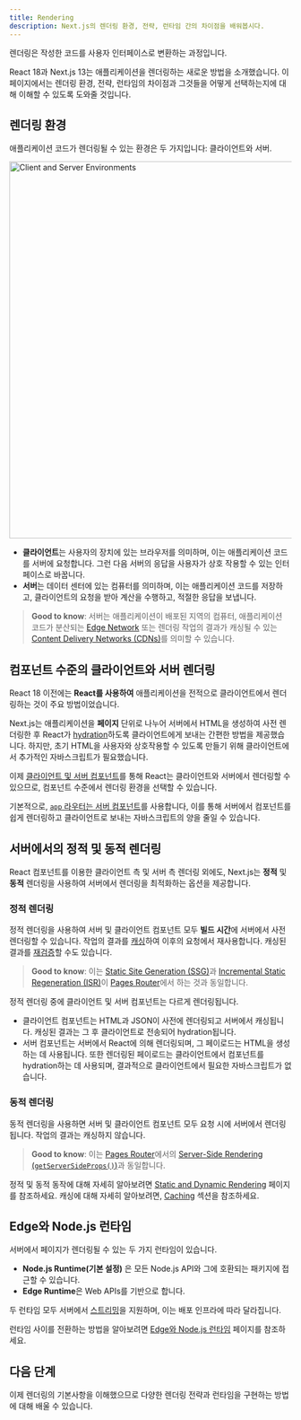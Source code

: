 ```yaml
---
title: Rendering
description: Next.js의 렌더링 환경, 전략, 런타임 간의 차이점을 배워봅시다.
---
```


렌더링은 작성한 코드를 사용자 인터페이스로 변환하는 과정입니다.

React 18과 Next.js 13는 애플리케이션을 렌더링하는 새로운 방법을 소개했습니다. 이 페이지에서는 렌더링 환경, 전략, 런타임의 차이점과 그것들을 어떻게 선택하는지에 대해 이해할 수 있도록 도와줄 것입니다.

## 렌더링 환경

애플리케이션 코드가 렌더링될 수 있는 환경은 두 가지입니다: 클라이언트와 서버.

<Image
  alt="Client and Server Environments"
  srcLight="/docs/light/client-and-server-environments.png"
  srcDark="/docs/dark/client-and-server-environments.png"
  width="1600"
  height="672"
/>

- **클라이언트**는 사용자의 장치에 있는 브라우저를 의미하며, 이는 애플리케이션 코드를 서버에 요청합니다. 그런 다음 서버의 응답을 사용자가 상호 작용할 수 있는 인터페이스로 바꿉니다.
- **서버**는 데이터 센터에 있는 컴퓨터를 의미하며, 이는 애플리케이션 코드를 저장하고, 클라이언트의 요청을 받아 계산을 수행하고, 적절한 응답을 보냅니다.

> **Good to know**: 서버는 애플리케이션이 배포된 지역의 컴퓨터, 애플리케이션 코드가 분산되는 [Edge Network](https://vercel.com/docs/concepts/edge-network/overview) 또는 렌더링 작업의 결과가 캐싱될 수 있는 [Content Delivery Networks (CDNs)](https://developer.mozilla.org/en-US/docs/Glossary/CDN)를 의미할 수 있습니다.

## 컴포넌트 수준의 클라이언트와 서버 렌더링

React 18 이전에는 **React를 사용하여** 애플리케이션을 전적으로 클라이언트에서 렌더링하는 것이 주요 방법이었습니다.

Next.js는 애플리케이션을 **페이지** 단위로 나누어 서버에서 HTML을 생성하여 사전 렌더링한 후 React가 [hydration](https://react.dev/reference/react-dom/hydrate#hydrating-server-rendered-html)하도록 클라이언트에게 보내는 간편한 방법을 제공했습니다. 하지만, 초기 HTML을 사용자와 상호작용할 수 있도록 만들기 위해 클라이언트에서 추가적인 자바스크립트가 필요했습니다.

이제 [클라이언트 및 서버 컴포넌트](/docs/getting-started/react-essentials)를 통해 React는 클라이언트와 서버에서 렌더링할 수 있으므로, 컴포넌트 수준에서 렌더링 환경을 선택할 수 있습니다.

기본적으로, [`app` 라우터는 서버 컴포넌트](/docs/getting-started/react-essentials#server-components)를 사용합니다, 이를 통해 서버에서 컴포넌트를 쉽게 렌더링하고 클라이언트로 보내는 자바스크립트의 양을 줄일 수 있습니다.

## 서버에서의 정적 및 동적 렌더링

React 컴포넌트를 이용한 클라이언트 측 및 서버 측 렌더링 외에도, Next.js는 **정적** 및 **동적** 렌더링을 사용하여 서버에서 렌더링을 최적화하는 옵션을 제공합니다.

### 정적 렌더링

정적 렌더링을 사용하여 서버 및 클라이언트 컴포넌트 모두 **빌드 시간**에 서버에서 사전 렌더링할 수 있습니다. 작업의 결과를 [캐싱](/docs/app/building-your-application/data-fetching/caching)하여 이후의 요청에서 재사용합니다. 캐싱된 결과를 [재검증](/docs/app/building-your-application/data-fetching#revalidating-data)할 수도 있습니다.

> **Good to know**: 이는 [Static Site Generation (SSG)](/docs/pages/building-your-application/rendering/static-site-generation)과 [Incremental Static Regeneration (ISR)](/docs/pages/building-your-application/rendering/incremental-static-regeneration)이 [Pages Router](/docs/pages/building-your-application/rendering)에서 하는 것과 동일합니다.

정적 렌더링 중에 클라이언트 및 서버 컴포넌트는 다르게 렌더링됩니다.

- 클라이언트 컴포넌트는 HTML과 JSON이 사전에 렌더링되고 서버에서 캐싱됩니다. 캐싱된 결과는 그 후 클라이언트로 전송되어 hydration됩니다.
- 서버 컴포넌트는 서버에서 React에 의해 렌더링되며, 그 페이로드는 HTML을 생성하는 데 사용됩니다. 또한 렌더링된 페이로드는 클라이언트에서 컴포넌트를 hydration하는 데 사용되며, 결과적으로 클라이언트에서 필요한 자바스크립트가 없습니다.

### 동적 렌더링

동적 렌더링을 사용하면 서버 및 클라이언트 컴포넌트 모두 요청 시에 서버에서 렌더링됩니다. 작업의 결과는 캐싱하지 않습니다.

> **Good to know**: 이는 [Pages Router](/docs/pages/building-your-application/rendering)에서의 [Server-Side Rendering (`getServerSideProps()`)](/docs/pages/building-your-application/rendering/server-side-rendering)과 동일합니다.

정적 및 동적 동작에 대해 자세히 알아보려면 [Static and Dynamic Rendering](/docs/app/building-your-application/rendering/static-and-dynamic-rendering) 페이지를 참조하세요. 캐싱에 대해 자세히 알아보려면, [Caching](/docs/app/building-your-application/data-fetching/caching) 섹션을 참조하세요.

## Edge와 Node.js 런타임

서버에서 페이지가 렌더링될 수 있는 두 가지 런타임이 있습니다.

- **Node.js Runtime(기본 설정)** 은 모든 Node.js API와 그에 호환되는 패키지에 접근할 수 있습니다.
- **Edge Runtime**은 Web APIs를 기반으로 합니다.

두 런타임 모두 서버에서 [스트리밍](/docs/app/building-your-application/routing/loading-ui-and-streaming)을 지원하며, 이는 배포 인프라에 따라 달라집니다.

런타임 사이를 전환하는 방법을 알아보려면 [Edge와 Node.js 런타임](/docs/app/building-your-application/rendering/edge-and-nodejs-runtimes) 페이지를 참조하세요.

## 다음 단계

이제 렌더링의 기본사항을 이해했으므로 다양한 렌더링 전략과 런타임을 구현하는 방법에 대해 배울 수 있습니다.
